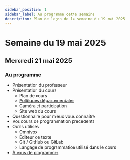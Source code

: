 ```yaml
---
sidebar_position: 1
sidebar_label: Au programme cette semaine
description: Plan de leçon de la semaine du 19 mai 2025
---
```


# Semaine du 19 mai 2025

## Mercredi 21 mai 2025

### Au programme

- Présentation du professeur
- Présentation du cours
  - Plan de cours
  - [Politiques départementales](https://gitlab.com/infocmaisonneuve/general/-/blob/master/PDEA_INFORMATIQUE.pdf)
  - Caméra et participation
  - Site web du cours
- Questionnaire pour mieux vous connaître
- Vos cours de programmation précédents
- Outils utilisés
  - Omnivox
  - Éditeur de texte
  - Git / GitHub ou GitLab
  - Langage de programmation utilisé dans le cours
- [À vous de programmer](./Exercices/devine_le_mot.mdx)
